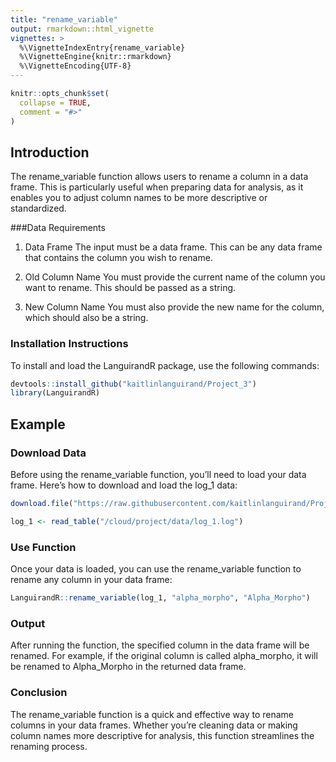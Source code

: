 ```yaml
---
title: "rename_variable"
output: rmarkdown::html_vignette
vignettes: >
  %\VignetteIndexEntry{rename_variable}
  %\VignetteEngine{knitr::rmarkdown}
  %\VignetteEncoding{UTF-8}
---
```


```r
knitr::opts_chunk$set(
  collapse = TRUE,
  comment = "#>"
)
```

## Introduction

The rename_variable function allows users to rename a column in a data frame. This is particularly useful when preparing data for analysis, as it enables you to adjust column names to be more descriptive or standardized.

###Data Requirements

1. Data Frame
The input must be a data frame. This can be any data frame that contains the column you wish to rename.

2. Old Column Name
You must provide the current name of the column you want to rename. This should be passed as a string.

3. New Column Name
You must also provide the new name for the column, which should also be a string.

### Installation Instructions
To install and load the LanguirandR package, use the following commands:
```r
devtools::install_github("kaitlinlanguirand/Project_3")
library(LanguirandR)

```


## Example

### Download Data

Before using the rename_variable function, you'll need to load your data frame. Here's how to download and load the log_1 data:

```r
download.file("https://raw.githubusercontent.com/kaitlinlanguirand/Project_3/refs/heads/main/data/log_1.log", "/cloud/project/data/log_1.log")

log_1 <- read_table("/cloud/project/data/log_1.log")
```
 
 
 
### Use Function

Once your data is loaded, you can use the rename_variable function to rename any column in your data frame:

```r
LanguirandR::rename_variable(log_1, "alpha_morpho", "Alpha_Morpho")

```


### Output

After running the function, the specified column in the data frame will be renamed. For example, if the original column is called alpha_morpho, it will be renamed to Alpha_Morpho in the returned data frame.

### Conclusion

The rename_variable function is a quick and effective way to rename columns in your data frames. Whether you're cleaning data or making column names more descriptive for analysis, this function streamlines the renaming process.
